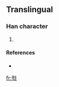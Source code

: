 ==Translingual==

===Han character===
{{Han char|rn=26|rad=卩|as=11|sn=13|four=|canj=人十尸中 (OJSL)}}

# {{defn|Han|sort=卩11}}

====References====
* {{Han ref|kx=0478.211|dj=0366.190|hdz=10319.061|uh=5381|ud=21377}}

[[fr:厁]]